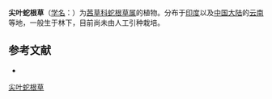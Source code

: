 {{Speciesbox
| name = 尖叶蛇根草
| status = 
| status_system = 
| image =
| genus = Ophiorrhiza
| species = hispida
| authority = Hook. f.
}}

'''尖叶蛇根草'''（[[学名|学名]]：{{lang|la|''Ophiorrhiza hispida''}}）为[[茜草科|茜草科]][[蛇根草属|蛇根草属]]的植物。分布于[[印度|印度]]以及[[中国大陆|中国大陆]]的[[云南|云南]]等地，一般生于林下，目前尚未由人工引种栽培。

== 参考文献 ==
<div class="references-small">
* {{cite web| url =http://www.bioinfo.cn/db05/KmzwSpecies.php?action=view&id=19845| title =尖叶蛇根草| work =《中国高等植物数据库全库》| publisher =中国科学院微生物研究所| author =昆明植物研究所| accessdate =2009-02-25| deadurl =yes| archiveurl =https://web.archive.org/web/20160305002423/http://www.bioinfo.cn/db05/KmzwSpecies.php?action=view&id=19845| archivedate =2016-03-05}}
</div>
{{Taxonbar|from=Q11037744}}

[[Category:蛇根草属|尖叶蛇根草]]


{{植物小作品}}
